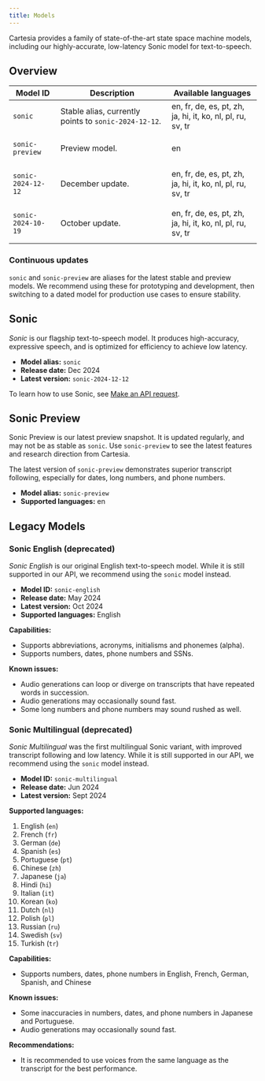 ```yaml
---
title: Models
---
```


Cartesia provides a family of state-of-the-art state space machine models, including our highly-accurate, low-latency Sonic model for text-to-speech.

## Overview

<div class="fern-table-root not-prose">
	<table class="fern-table">
		<thead>
			<tr>
				<th>Model ID</th>
				<th>Description</th>
				<th>Available languages</th>
			</tr>
		</thead>
		<tr>
			<td><code>sonic</code></td>
			<td>Stable alias, currently points to <code style="white-space: nowrap">sonic-2024-12-12</code>.</td>
			<td>en, fr, de, es, pt, zh, ja, hi, it, ko, nl, pl, ru, sv, tr</td>
		</tr>
		<tr>
			<td><pre><code>sonic-preview</code></pre></td>
			<td>Preview model.</td>
			<td>en</td>
		</tr>
		<tr>
			<td><pre><code>sonic-2024-12-12</code></pre></td>
			<td>December update.</td>
			<td>en, fr, de, es, pt, zh, ja, hi, it, ko, nl, pl, ru, sv, tr</td>
		</tr>
		<tr>
			<td><pre><code>sonic-2024-10-19</code></pre></td>
			<td>October update.</td>
			<td>en, fr, de, es, pt, zh, ja, hi, it, ko, nl, pl, ru, sv, tr</td>
		</tr>
	</table>
</div>


### Continuous updates

`sonic` and `sonic-preview` are aliases for the latest stable and preview models. We recommend using these for prototyping and development, then switching to a dated model for production use cases to ensure stability.

## Sonic

_Sonic_ is our flagship text-to-speech model. It produces high-accuracy, expressive speech, and is optimized for efficiency to achieve low latency.

- **Model alias:** `sonic`
- **Release date:** Dec 2024
- **Latest version:** `sonic-2024-12-12`

To learn how to use Sonic, see [Make an API request](/get-started/make-an-api-request).


## Sonic Preview

Sonic Preview is our latest preview snapshot. It is updated regularly, and may not be as stable as `sonic`. Use `sonic-preview` to see the latest features and research direction from Cartesia.

The latest version of `sonic-preview` demonstrates superior transcript following, especially for dates, long numbers, and phone numbers.

- **Model alias:** `sonic-preview`
- **Supported languages:** en

## Legacy Models

### Sonic English (deprecated)

_Sonic English_ is our original English text-to-speech model. While it is still supported in our API, we recommend using the `sonic` model instead.

- **Model ID:** `sonic-english`
- **Release date:** May 2024
- **Latest version:** Oct 2024
- **Supported languages:** English

**Capabilities:**

* Supports abbreviations, acronyms, initialisms and phonemes (alpha).
* Supports numbers, dates, phone numbers and SSNs.

**Known issues:**

* Audio generations can loop or diverge on transcripts that have repeated words in succession.
* Audio generations may occasionally sound fast.
* Some long numbers and phone numbers may sound rushed as well.

### Sonic Multilingual (deprecated)

_Sonic Multilingual_ was the first multilingual Sonic variant, with improved transcript following and low latency.  While it is still supported in our API, we recommend using the `sonic` model instead.

- **Model ID:** `sonic-multilingual`
- **Release date:** Jun 2024
- **Latest version:** Sept 2024

**Supported languages:**

1. English (`en`)
2. French (`fr`)
3. German (`de`)
4. Spanish (`es`)
5. Portuguese (`pt`)
6. Chinese (`zh`)
7. Japanese (`ja`)
8. Hindi (`hi`)
9. Italian (`it`)
10. Korean (`ko`)
11. Dutch (`nl`)
12. Polish (`pl`)
13. Russian (`ru`)
14. Swedish (`sv`)
15. Turkish (`tr`)

**Capabilities:**
- Supports numbers, dates, phone numbers in English, French, German, Spanish, and Chinese

**Known issues:**
- Some inaccuracies in numbers, dates, and phone numbers in Japanese and Portuguese.
- Audio generations may occasionally sound fast.


**Recommendations:**

* It is recommended to use voices from the same language as the transcript for the best performance.
